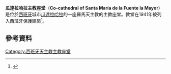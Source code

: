 '''瓜達拉哈拉主教座堂'''（'''Co-cathedral of Santa María de la Fuente la Mayor'''）是位於[[西班牙|西班牙]]城市[[瓜達拉哈拉|瓜達拉哈拉]]的一座羅馬天主教的主教座堂。教堂在1941年被列入西班牙保護建築<ref name="bic">{{Bien de Interés Cultural}}</ref>。
==參考資料==
{{Reflist}}
[[Category:西班牙天主教主教座堂|Category:西班牙天主教主教座堂]]